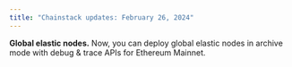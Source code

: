 ```yaml
---
title: "Chainstack updates: February 26, 2024"
---
```

**Global elastic nodes.** Now, you can deploy global elastic nodes in archive mode with debug & trace APIs for Ethereum Mainnet.
